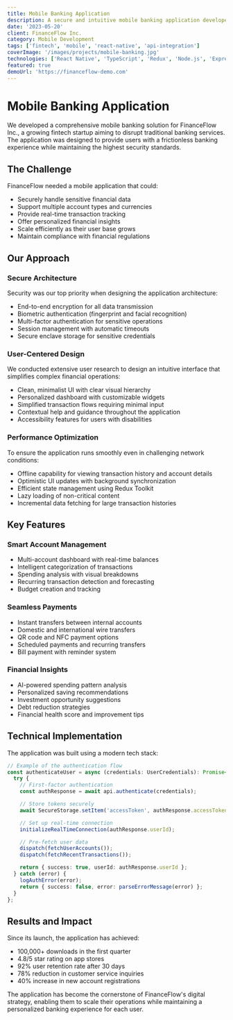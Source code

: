 ```yaml
---
title: Mobile Banking Application
description: A secure and intuitive mobile banking application developed for a fintech startup, featuring biometric authentication, real-time transactions, and financial insights.
date: '2023-05-20'
client: FinanceFlow Inc.
category: Mobile Development
tags: ['fintech', 'mobile', 'react-native', 'api-integration']
coverImage: '/images/projects/mobile-banking.jpg'
technologies: ['React Native', 'TypeScript', 'Redux', 'Node.js', 'Express', 'MongoDB', 'AWS']
featured: true
demoUrl: 'https://financeflow-demo.com'
---
```


# Mobile Banking Application

We developed a comprehensive mobile banking solution for FinanceFlow Inc., a growing fintech startup aiming to disrupt traditional banking services. The application was designed to provide users with a frictionless banking experience while maintaining the highest security standards.

## The Challenge

FinanceFlow needed a mobile application that could:

- Securely handle sensitive financial data
- Support multiple account types and currencies
- Provide real-time transaction tracking
- Offer personalized financial insights
- Scale efficiently as their user base grows
- Maintain compliance with financial regulations

## Our Approach

### Secure Architecture

Security was our top priority when designing the application architecture:

- End-to-end encryption for all data transmission
- Biometric authentication (fingerprint and facial recognition)
- Multi-factor authentication for sensitive operations
- Session management with automatic timeouts
- Secure enclave storage for sensitive credentials

### User-Centered Design

We conducted extensive user research to design an intuitive interface that simplifies complex financial operations:

- Clean, minimalist UI with clear visual hierarchy
- Personalized dashboard with customizable widgets
- Simplified transaction flows requiring minimal input
- Contextual help and guidance throughout the application
- Accessibility features for users with disabilities

### Performance Optimization

To ensure the application runs smoothly even in challenging network conditions:

- Offline capability for viewing transaction history and account details
- Optimistic UI updates with background synchronization
- Efficient state management using Redux Toolkit
- Lazy loading of non-critical content
- Incremental data fetching for large transaction histories

## Key Features

### Smart Account Management

- Multi-account dashboard with real-time balances
- Intelligent categorization of transactions
- Spending analysis with visual breakdowns
- Recurring transaction detection and forecasting
- Budget creation and tracking

### Seamless Payments

- Instant transfers between internal accounts
- Domestic and international wire transfers
- QR code and NFC payment options
- Scheduled payments and recurring transfers
- Bill payment with reminder system

### Financial Insights

- AI-powered spending pattern analysis
- Personalized saving recommendations
- Investment opportunity suggestions
- Debt reduction strategies
- Financial health score and improvement tips

## Technical Implementation

The application was built using a modern tech stack:

```typescript
// Example of the authentication flow
const authenticateUser = async (credentials: UserCredentials): Promise<AuthResult> => {
  try {
    // First-factor authentication
    const authResponse = await api.authenticate(credentials);

    // Store tokens securely
    await SecureStorage.setItem('accessToken', authResponse.accessToken);

    // Set up real-time connection
    initializeRealTimeConnection(authResponse.userId);

    // Pre-fetch user data
    dispatch(fetchUserAccounts());
    dispatch(fetchRecentTransactions());

    return { success: true, userId: authResponse.userId };
  } catch (error) {
    logAuthError(error);
    return { success: false, error: parseErrorMessage(error) };
  }
};
```

## Results and Impact

Since its launch, the application has achieved:

- 100,000+ downloads in the first quarter
- 4.8/5 star rating on app stores
- 92% user retention rate after 30 days
- 78% reduction in customer service inquiries
- 40% increase in new account registrations

The application has become the cornerstone of FinanceFlow's digital strategy, enabling them to scale their operations while maintaining a personalized banking experience for each user.
